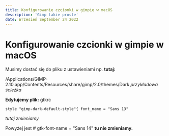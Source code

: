 ```yaml
---
title: Konfigurowanie czcionki w gimpie w macOS
description: 'Gimp takie proste'
date: Wrzesień September 24 2022
---
```


# Konfigurowanie czcionki w gimpie w macOS

Musimy dostać się do pliku z ustawieniami np. **tutaj:**

/Applications/GIMP-2.10.app/Contents/Resources/share/gimp/2.0/themes/Dark
_przykładowa ścieżka_

**Edytujemy plik:** gtkrc

```
style "gimp-dark-default-style"{ font_name = "Sans 13"
```
_tutaj zmieniamy_

Powyżej jest # gtk-font-name = "Sans 14" **tu nie zmieniamy.**
